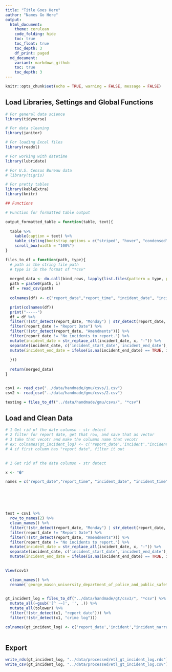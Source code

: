 ```yaml
---
title: "Title Goes Here"
author: "Names Go Here" 
output:
  html_document:
    theme: cerulean
    code_folding: hide
    toc: true
    toc_float: true
    toc_depth: 3
    df_print: paged
  md_document:
    variant: markdown_github
    toc: true
    toc_depth: 3
---
```

```r
knitr::opts_chunk$set(echo = TRUE, warning = FALSE, message = FALSE)
```



## Load Libraries, Settings and Global Functions
```r
# For general data science
library(tidyverse)

# For data cleaning
library(janitor)

# For loading Excel files
library(readxl)

# For working with datetime
library(lubridate)

# For U.S. Census Bureau data
# library(tigris)

# For pretty tables
library(kableExtra)
library(knitr)

## Functions 

# Function for formatted table output

output_formatted_table = function(table, text){
  
  table %>% 
    kable(caption = text) %>%
    kable_styling(bootstrap_options = c("striped", "hover", "condensed", "responsive"), font_size = 14, fixed_thead = T) %>%
    scroll_box(width = "100%")
}

files_to_df = function(path, type){
  # path is the string file path
  # type is in the format of "*csv"
  
  merged_data <- do.call(bind_rows, lapply(list.files(pattern = type, path = path), function(i){
  path = paste0(path, i)
  df = read_csv(path)
  
  colnames(df) <- c("report_date","report_time", "incident_date", "incident_time",                                       "location",                                              "case_number_nature_of_case_brief_description_officer_unit_id" , "status" )  

  print(colnames(df))
  print("-----")
  df = df %>% 
  filter(!(str_detect(report_date, "Monday") | str_detect(report_date, "Tuesday") | str_detect(report_date, "Wednesday") | str_detect(report_date, "Wednesday") | str_detect(report_date, "Thursday") | str_detect(report_date, "Friday") | str_detect(report_date, "Saturday")| str_detect(report_date, "Sunday"))) %>% 
  filter(report_date != "Report Date") %>% 
  filter(!(str_detect(report_date, "Amendments"))) %>% 
  filter(report_date != "No incidents to report.") %>% 
  mutate(incident_date = str_replace_all(incident_date, x, "-")) %>% 
  separate(incident_date, c('incident_start_date','incident_end_date'), sep = "-") %>% 
  mutate(incident_end_date = ifelse(is.na(incident_end_date) == TRUE, incident_start_date, incident_end_date))
  
  }))
  
  return(merged_data)
}


csv1 <- read_csv("../data/handmade/gmu/csvs/1.csv")
csv2 <- read_csv("../data/handmade/gmu/csvs/2.csv")

testing = files_to_df("../data/handmade/gmu/csvs/", "*csv")

```
## Load and Clean Data

```r

# 1 Get rid of the date columsn - str detect 
# 2 filter for report date, get that row, and save that as vector
# 3 take that vecotr and make the columns name that vecotr
# ex: colnames(gt_incident_log) <- c('report_date','incident',"incident_narrative", "incident_number", "date_occured", "time_occured", "general_location", "disposition")
# 4 if first column has "report date", filter it out
  

```

```r
# 1 Get rid of the date columsn - str detect 

x <- "�"

names = c("report_date","report_time", "incident_date", "incident_time",                                       "location",                                              "case_number_nature_of_case_brief_description_officer_unit_id" , "status" )  






test = csv1 %>% 
  row_to_names(2) %>% 
  clean_names() %>%
  filter(!(str_detect(report_date, "Monday") | str_detect(report_date, "Tuesday") | str_detect(report_date, "Wednesday") | str_detect(report_date, "Wednesday") | str_detect(report_date, "Thursday") | str_detect(report_date, "Friday") | str_detect(report_date, "Saturday")| str_detect(report_date, "Sunday"))) %>% 
  filter(report_date != "Report Date") %>% 
  filter(!(str_detect(report_date, "Amendments"))) %>% 
  filter(report_date != "No incidents to report.") %>% 
  mutate(incident_date = str_replace_all(incident_date, x, "-")) %>% 
  separate(incident_date, c('incident_start_date','incident_end_date'), sep = "-") %>% 
  mutate(incident_end_date = ifelse(is.na(incident_end_date) == TRUE, incident_start_date, incident_end_date))
  

View(csv1)

  clean_names() %>% 
  rename(`george_mason_university_department_of_police_and_public_safety_daily_crime_and_fire_log_september_2021 = col1)
  


```




```r


gt_incident_log = files_to_df("../data/handmade/gt/csv3/", "*csv") %>% 
  mutate_all(~gsub('[^ -~]', '', .)) %>% 
  mutate_all(tolower) %>% 
  filter(!(str_detect(x1, "report date"))) %>% 
  filter(!(str_detect(x1, "crime log"))) 

colnames(gt_incident_log) <- c('report_date','incident',"incident_narrative", "incident_number", "date_occured", "time_occured", "general_location", "disposition")
  

```

## Export

```r

write_rds(gt_incident_log, "../data/processed/etl_gt_incident_log.rds")
write_csv(gt_incident_log, "../data/processed/etl_gt_incident_log.csv")




```



